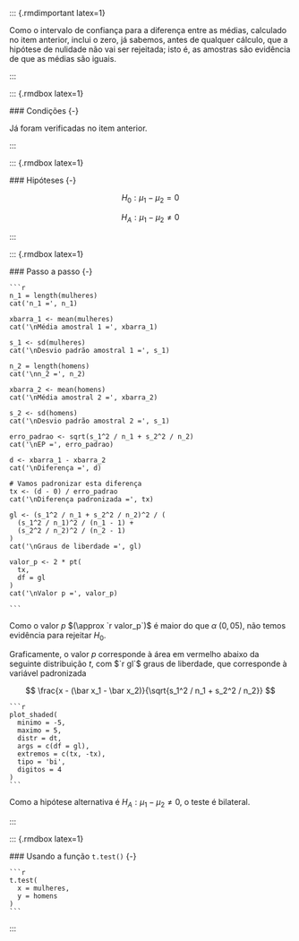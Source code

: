 
   ::: {.rmdimportant latex=1}
   
   Como o intervalo de confiança para a diferença entre as médias, calculado no item anterior, inclui o zero, já sabemos, antes de qualquer cálculo, que [a hipótese de nulidade não vai ser rejeitada]{.hl}; isto é, [as amostras são evidência de que as médias são iguais]{.hl}. 
   
   :::

   ::: {.rmdbox latex=1}

   ### Condições {-}

   Já foram verificadas no item anterior.

   :::

   ::: {.rmdbox latex=1}
   
   ### Hipóteses {-}
   
   $$
   H_0 : \mu_1 - \mu_2 = 0
   $$
   
   $$
   H_A : \mu_1 - \mu_2 \neq 0
   $$
   
   :::

   ::: {.rmdbox latex=1}
   
   ### Passo a passo {-}

    ```r
    n_1 = length(mulheres)
    cat('n_1 =', n_1)
    
    xbarra_1 <- mean(mulheres)
    cat('\nMédia amostral 1 =', xbarra_1)
    
    s_1 <- sd(mulheres)
    cat('\nDesvio padrão amostral 1 =', s_1)
    
    n_2 = length(homens)
    cat('\nn_2 =', n_2)

    xbarra_2 <- mean(homens)
    cat('\nMédia amostral 2 =', xbarra_2)
    
    s_2 <- sd(homens)
    cat('\nDesvio padrão amostral 2 =', s_1)
    
    erro_padrao <- sqrt(s_1^2 / n_1 + s_2^2 / n_2)
    cat('\nEP =', erro_padrao)
    
    d <- xbarra_1 - xbarra_2
    cat('\nDiferença =', d)
    
    # Vamos padronizar esta diferença
    tx <- (d - 0) / erro_padrao
    cat('\nDiferença padronizada =', tx)
    
    gl <- (s_1^2 / n_1 + s_2^2 / n_2)^2 / (
      (s_1^2 / n_1)^2 / (n_1 - 1) +
      (s_2^2 / n_2)^2 / (n_2 - 1)
    )
    cat('\nGraus de liberdade =', gl)
    
    valor_p <- 2 * pt(
      tx, 
      df = gl
    )
    cat('\nValor p =', valor_p)      
    
    ```

   Como o valor $p$ $(\approx `r valor_p`)$ é maior do que $\alpha$ ($0{,}05$), [não temos evidência para rejeitar $H_0$]{.hl}.
   
   Graficamente, o valor $p$ corresponde à área em vermelho abaixo da seguinte distribuição $t$, com $`r gl`$ graus de liberdade, que corresponde à variável padronizada
   
   $$
   \frac{x - (\bar x_1 - \bar x_2)}{\sqrt{s_1^2 / n_1 + s_2^2 / n_2}}
   $$

    ```r
    plot_shaded(
      minimo = -5,
      maximo = 5,
      distr = dt,
      args = c(df = gl),
      extremos = c(tx, -tx),
      tipo = 'bi',
      digitos = 4
    )
    ```
   
   Como a hipótese alternativa é $H_A : \mu_1 - \mu_2 \neq 0$, o teste é bilateral.
   
   :::

   ::: {.rmdbox latex=1}
   
   ### Usando a função `t.test()` {-}

    ```r
    t.test(
      x = mulheres,
      y = homens
    )
    ```

   :::

